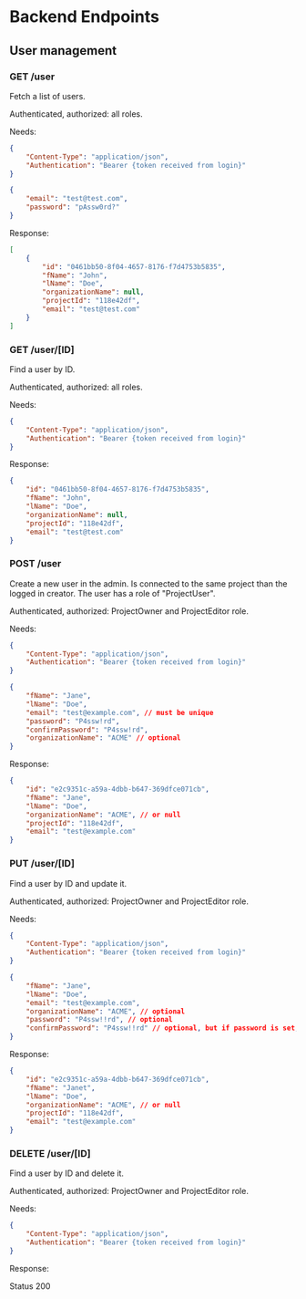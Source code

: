 
<Meta title="Project Plan/Endpoints: User management" />

# Backend Endpoints

<h2 className="sb-unstyled mt-4 mb-2 text-2xl text-zinc-500 uppercase">
	User management
</h2>

<h3 className="sb-unstyled text-xl text-zinc-400">GET /user</h3>

Fetch a list of users.

Authenticated, authorized: all roles.

Needs:

```json Headers
{
	"Content-Type": "application/json",
	"Authentication": "Bearer {token received from login}"
}
```

```json Body
{
	"email": "test@test.com",
	"password": "pAssw0rd?"
}
```

Response:

```json
[
	{
		"id": "0461bb50-8f04-4657-8176-f7d4753b5835",
		"fName": "John",
		"lName": "Doe",
		"organizationName": null,
		"projectId": "118e42df",
		"email": "test@test.com"
	}
]
```

<h3 className="sb-unstyled text-xl text-zinc-400">GET /user/[ID]</h3>

Find a user by ID.

Authenticated, authorized: all roles.

Needs:

```json Headers
{
	"Content-Type": "application/json",
	"Authentication": "Bearer {token received from login}"
}
```

Response:

```json
{
	"id": "0461bb50-8f04-4657-8176-f7d4753b5835",
	"fName": "John",
	"lName": "Doe",
	"organizationName": null,
	"projectId": "118e42df",
	"email": "test@test.com"
}
```

<h3 className="sb-unstyled text-xl text-zinc-400">POST /user</h3>

Create a new user in the admin. Is connected to the same project than the logged in creator. The user has a role of "ProjectUser".

Authenticated, authorized: ProjectOwner and ProjectEditor role.

Needs:

```json Headers
{
	"Content-Type": "application/json",
	"Authentication": "Bearer {token received from login}"
}
```

```json Body
{
	"fName": "Jane",
	"lName": "Doe",
	"email": "test@example.com", // must be unique
	"password": "P4ssw!rd",
	"confirmPassword": "P4ssw!rd",
	"organizationName": "ACME" // optional
}
```

Response:

```json
{
	"id": "e2c9351c-a59a-4dbb-b647-369dfce071cb",
	"fName": "Jane",
	"lName": "Doe",
	"organizationName": "ACME", // or null
	"projectId": "118e42df",
	"email": "test@example.com"
}
```

<h3 className="sb-unstyled text-xl text-zinc-400">PUT /user/[ID]</h3>

Find a user by ID and update it.

Authenticated, authorized: ProjectOwner and ProjectEditor role.

Needs:

```json Headers
{
	"Content-Type": "application/json",
	"Authentication": "Bearer {token received from login}"
}
```

```json Body
{
	"fName": "Jane",
	"lName": "Doe",
	"email": "test@example.com",
	"organizationName": "ACME", // optional
	"password": "P4ssw!!rd", // optional
	"confirmPassword": "P4ssw!!rd" // optional, but if password is set, this has to be the same
}
```

Response:

```json
{
	"id": "e2c9351c-a59a-4dbb-b647-369dfce071cb",
	"fName": "Janet",
	"lName": "Doe",
	"organizationName": "ACME", // or null
	"projectId": "118e42df",
	"email": "test@example.com"
}
```

<h3 className="sb-unstyled text-xl text-zinc-400">DELETE /user/[ID]</h3>

Find a user by ID and delete it.

Authenticated, authorized: ProjectOwner and ProjectEditor role.

Needs:

```json Headers
{
	"Content-Type": "application/json",
	"Authentication": "Bearer {token received from login}"
}
```

Response:

Status 200
